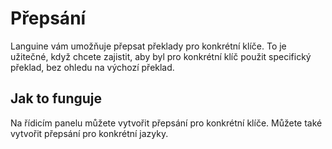 # Přepsání

Languine vám umožňuje přepsat překlady pro konkrétní klíče. To je užitečné, když chcete zajistit, aby byl pro konkrétní klíč použit specifický překlad, bez ohledu na výchozí překlad.

## Jak to funguje

Na řídicím panelu můžete vytvořit přepsání pro konkrétní klíče. Můžete také vytvořit přepsání pro konkrétní jazyky.